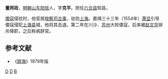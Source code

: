 '''董邦政'''，[[明朝|明朝]][[山东|山东]][[阳信|阳信]]人，字'''克平'''。担任[[六合县|六合县]]知县。

[[倭寇|倭寇]]侵扰时，他官居[[按察司|按察司]][[佥事|佥事]]，驻防[[上海|上海]]。嘉靖三十三年（1554年）[[萧显|萧显]]引导倭寇侵犯[[上海县|上海县]]城，他将其击退。第二年在川沙、[[苏州|苏州]]大败倭寇，后来被[[赵文华_(明朝)|赵文华]]排斥降职，之后称病辞官。

==参考文献==
*《[[辞海|辞海]]》1979年版

[[Category:明朝六合縣知縣|D]]
[[Category:阳信人|D]] 
[[Category:董姓|B]]